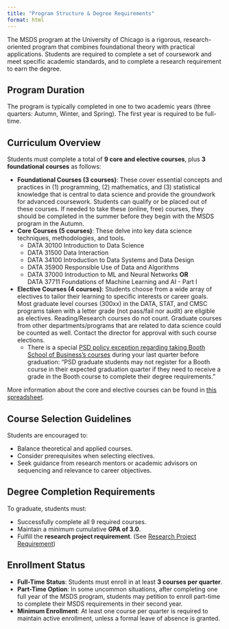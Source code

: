 ```yaml
---
title: "Program Structure & Degree Requirements"
format: html
---
```


The MSDS program at the University of Chicago is a rigorous, research-oriented program that combines foundational theory with practical applications. Students are required to complete a set of coursework and meet specific academic standards, and to complete a research requirement to earn the degree.

## Program Duration

The program is typically completed in one to two academic years (three quarters: Autumn, Winter, and Spring). The first year is required to be full-time.

## Curriculum Overview

Students must complete a total of **9 core and elective courses**, plus **3 foundational courses** as follows:

- **Foundational Courses (3 courses)**: These cover essential concepts and practices in (1) programming, (2) mathematics, and (3) statistical knowledge that is central to data science and provide the groundwork for advanced coursework. Students can qualify or be placed out of these courses.  If needed to take these (online, free) courses, they should be completed in the summer before they begin with the MSDS program in the Autumn.  
- **Core Courses (5 courses)**: These delve into key data science techniques, methodologies, and tools.
  * DATA 30100 Introduction to Data Science
  * DATA 31500 Data Interaction
  * DATA 34100 Introduction to Data Systems and Data Design
  * DATA 35900 Responsible Use of Data and Algorithms
  * DATA 37000 Introduction to ML and Neural Networks **OR** \
  DATA 37711 Foundations of Machine Learning and AI - Part I  
- **Elective Courses (4 courses)**: Students choose from a wide array of electives to tailor their learning to specific interests or career goals. Most graduate level courses (300xx) in the DATA, STAT, and CMSC programs taken with a letter grade (not pass/fail nor audit) are eligible as electives. Reading/Research courses do not count. Graduate courses from other departments/programs that are related to data science could be counted as well. Contact the director for approval with such course elections.  
  * There is a special [PSD policy exception regarding taking Booth School of Business's courses](https://physicalsciences.uchicago.edu/current-students/policies/#Registration) during your last quarter before graduation: "PSD graduate students may not register for a Booth course in their expected graduation quarter if they need to receive a grade in the Booth course to complete their degree requirements."  

More information about the core and elective courses can be found in [this spreadsheet](https://docs.google.com/spreadsheets/d/1eENLYWQYJPX6m-vww3kfE9AAozu4iQzfDXcJ5wpIg8w/edit?gid=1407004632#gid=1407004632).  

## Course Selection Guidelines

Students are encouraged to:  

- Balance theoretical and applied courses.
- Consider prerequisites when selecting electives.
- Seek guidance from research mentors or academic advisors on sequencing and relevance to career objectives.

## Degree Completion Requirements

To graduate, students must:  

- Successfully complete all 9 required courses. 
- Maintain a minimum cumulative **GPA of 3.0**. 
- Fulfill the **research project requirement**. (See [Research Project Requirement](research.qmd)) 

## Enrollment Status

- **Full-Time Status**: Students must enroll in at least **3 courses per quarter**.
- **Part-Time Option**: In some uncommon situations, after completing one full year of the MSDS program, students may petition to enroll part-time to complete their MSDS requirements in their second year.
- **Minimum Enrollment**: At least one course per quarter is required to maintain active enrollment, unless a formal leave of absence is granted.
